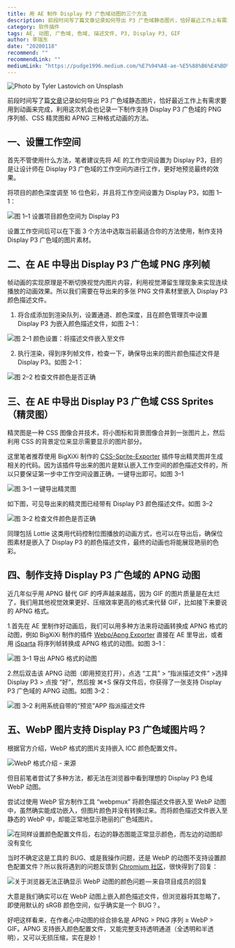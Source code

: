 ```yaml
---
title: 用 AE 制作 Display P3 广色域动图的三个方法
description: 前段时间写了篇文章记录如何导出 P3 广色域静态图片，恰好最近工作上有需求要用到动画来完成，利用这次机会也记录一下制作支持 Display P3 广色域的 PNG 序列帧、CSS 精灵图和 APNG 三种格式动画的方法。
category: 软件插件
tags: AE, 动图, 广色域, 色域, 描述文件, P3, Display P3, GIF
author: 李瑞东
date: "20200118"
recommend: ""
recommendLink: ""
mediumLink: "https://pudge1996.medium.com/%E7%94%A8-ae-%E5%88%B6%E4%BD%9C-display-p3-%E5%B9%BF%E8%89%B2%E5%9F%9F%E5%8A%A8%E5%9B%BE%E7%9A%84%E4%B8%89%E4%B8%AA%E6%96%B9%E6%B3%95-b5646615e6ff"
---
```


![](https://lrdim.oss-cn-shenzhen.aliyuncs.com/blogimg/2020-01-18-b5646615e6ff/01.jpg "Photo by Tyler Lastovich on Unsplash")

前段时间写了篇[文章](https://lrd.im/blog/2019-07-02)记录如何导出 P3 广色域静态图片，恰好最近工作上有需求要用到动画来完成，利用这次机会也记录一下制作支持 Display P3 广色域的 PNG 序列帧、CSS 精灵图和 APNG 三种格式动画的方法。

## 一、设置工作空间

首先不管使用什么方法，笔者建议先将 AE 的工作空间设置为 Display P3，目的是让设计师在 Display P3 广色域的工作空间内进行工作，更好地预览最终的效果。

将项目的颜色深度调至 16 位色彩，并且将工作空间设置为 Display P3，如图 1–1：

![](https://lrdim.oss-cn-shenzhen.aliyuncs.com/blogimg/2020-01-18-b5646615e6ff/02.png "图 1–1 设置项目颜色空间为 Display P3")

设置工作空间后可以在下面 3 个方法中选取当前最适合你的方法使用，制作支持 Display P3 广色域的图片素材。

## 二、在 AE 中导出 Display P3 广色域 PNG 序列帧

帧动画的实现原理是不断切换视觉内图片内容，利用视觉滞留生理现象来实现连续播放的动画效果。所以我们需要在导出来的多张 PNG 文件素材里嵌入 Display P3 颜色描述文件。

1. 将合成添加到渲染队列，设置通道、颜色深度，且在颜色管理页中设置 Display P3 为嵌入颜色描述文件，如图 2–1：

![](https://lrdim.oss-cn-shenzhen.aliyuncs.com/blogimg/2020-01-18-b5646615e6ff/03.png "图 2–1 颜色设置：将描述文件嵌入至文件")

2. 执行渲染，得到序列帧文件，检查一下，确保导出来的图片颜色描述文件是 Display P3。如图 2–1：

![](https://lrdim.oss-cn-shenzhen.aliyuncs.com/blogimg/2020-01-18-b5646615e6ff/04.png "图 2–2 检查文件颜色是否正确")

## 三、在 AE 中导出 Display P3 广色域 CSS Sprites（精灵图）

精灵图是一种 CSS 图像合并技术，将小图标和背景图像合并到一张图片上，然后利用 CSS 的背景定位来显示需要显示的图片部分。

这里笔者推荐使用 BigXiXi 制作的 [CSS-Sprite-Exporter](https://github.com/bigxixi/CSS-Sprite-Exporter) 插件导出精灵图并生成相关的代码。因为该插件导出来的图片是默认嵌入工作空间的颜色描述文件的，所以只要保证第一步中工作空间设置正确，一键导出即可。如图 3–1

![](https://lrdim.oss-cn-shenzhen.aliyuncs.com/blogimg/2020-01-18-b5646615e6ff/05.png "图 3–1 一键导出精灵图")

如下图，可见导出来的精灵图已经带有 Display P3 颜色描述文件。如图 3–2

![](https://lrdim.oss-cn-shenzhen.aliyuncs.com/blogimg/2020-01-18-b5646615e6ff/06.png "图 3–2 检查文件颜色是否正确")

同理包括 Lottie 这类用代码控制位图播放的动画方式，也可以在导出后，确保位图素材是嵌入了 Display P3 的颜色描述文件，最终的动画也将能展现艳丽的色彩。

## 四、制作支持 Display P3 广色域的 APNG 动图

近几年似乎用 APNG 替代 GIF 的呼声越来越高，因为 GIF 的图片质量是在太烂了，我们用其他视觉效果更好、压缩效率更高的格式来代替 GIF，比如接下来要说的 APNG 格式。

1.首先在 AE 里制作好动画后，我们可以用多种方法来将动画转换成 APNG 格式的动图，例如 BigXiXi 制作的插件 [Webp/Apng Exporter](https://github.com/bigxixi/webp_apng_exporter_for_AE) 直接在 AE 里导出，或者用 [iSparta](https://isparta.github.io/) 将序列帧转换成 APNG 格式的动图。如图 3–1：

![](https://lrdim.oss-cn-shenzhen.aliyuncs.com/blogimg/2020-01-18-b5646615e6ff/07.png "图 3–1 导出 APNG 格式的动图")

2.然后双击该 APNG 动图（即用预览打开），点选 “工具” > “指派描述文件” >选择 Display P3 > 点按 “好”，然后按 ⌘+S 保存文件后，你获得了一张支持 Display P3 广色域的 APNG 动图。如图 3–2：

![](https://lrdim.oss-cn-shenzhen.aliyuncs.com/blogimg/2020-01-18-b5646615e6ff/08.png "图 3–2 利用系统自带的“预览”APP 指派描述文件")

## 五、WebP 图片支持 Display P3 广色域图片吗？

根据官方介绍，WebP 格式的图片支持嵌入 ICC 颜色配置文件。

![](https://lrdim.oss-cn-shenzhen.aliyuncs.com/blogimg/2020-01-18-b5646615e6ff/09.png "WebP 格式介绍 - 来源")

但目前笔者尝试了多种方法，都无法在浏览器中看到理想的 Display P3 色域 WebP 动图。

尝试过使用 WebP 官方制作工具 “webpmux” 将颜色描述文件嵌入至 WebP 动图中，虽然确实能成功嵌入，但图片颜色并没有转换过来。而将颜色描述文件嵌入至静态的 WebP 中，却能正常地显示艳丽的广色域图片。

![](https://lrdim.oss-cn-shenzhen.aliyuncs.com/blogimg/2020-01-18-b5646615e6ff/10.png "在同样设置颜色配置文件后，右边的静态图能正常显示颜色，而左边的动图却没有变化")

当时不确定这是工具的 BUG、或是我操作问题，还是 WebP 的动图不支持设置颜色配置文件？所以我将遇到的问题反馈到 [Chromium 社区](https://bugs.chromium.org/p/webp/issues/detail?id=451)，很快得到了回复：

![](https://lrdim.oss-cn-shenzhen.aliyuncs.com/blogimg/2020-01-18-b5646615e6ff/11.png "关于浏览器无法正确显示 WebP 动图的颜色问题 — 来自项目成员的回复")

大意是我们确实可以在 WebP 动图上嵌入颜色描述文件，但浏览器将其忽略了，即使用默认的 sRGB 颜色空间，似乎确实是一个 BUG？。

好吧这样看来，在作者心中动图的综合排名是 APNG > PNG 序列 ≥ WebP > GIF。APNG 支持嵌入颜色配置文件，又能完整支持透明通道（全透明和半透明），又可以无损压缩，实在是妙！
